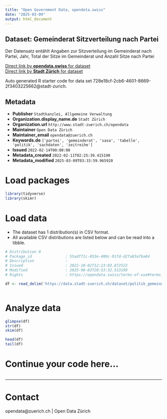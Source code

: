 ```yaml
---
title: "Open Government Data, opendata.swiss"
date: "2025-03-09"
output: html_document
---
```


## Dataset: Gemeinderat Sitzverteilung nach Partei

Der Datensatz entählt Angaben zur Sitzverteilung im Gemeinderat nach Partei, Jahr, Total der Sitze im Gemeinderat und Anzahl Sitze nach Partei

[Direct link by **opendata.swiss** for dataset](https://opendata.swiss/de/dataset/gemeinderat-sitzverteilung-nach-partei-seit-1895)<br>
[Direct link by **Stadt Zürich** for dataset](https://data.stadt-zuerich.ch/dataset/politik_gemeinderat_sitzverteilung_seit1895_od700b)

Auto generated R starter code for data set 728e18cf-2cb6-4601-8669-2f3403225662@stadt-zurich.

## Metadata

- **Publisher** `Stadtkanzlei, Allgemeine Verwaltung`
- **Organization.display_name.de** `Stadt Zürich`
- **Organization.url** `http://www.stadt-zuerich.ch/opendata`
- **Maintainer** `Open Data Zürich`
- **Maintainer_email** `opendata@zuerich.ch`
- **Keywords.de** `['partei', 'gemeinderat', 'sasa', 'tabelle', 'politik', 'sachdaten', 'zeitreihe']`
- **Issued** `2022-02-14T00:00:00`
- **Metadata_created** `2022-02-11T02:25:39.415190`
- **Metadata_modified** `2025-03-09T03:33:59.965920`


# Load packages

```r

library(tidyverse)
library(skimr)

```

# Load data

-   The dataset has 1 distribution(s) in CSV format.
-   All available CSV distributions are listed below and can be read into a tibble.

```r

# Distribution 0
# Package_id               : 55adff1c-053e-480c-91fd-d2fa83af6a84
# Description              : 
# Issued                   : 2022-10-02T12:23:03.872522
# Modified                 : 2025-08-03T20:53:32.513199
# Rights                   : https://opendata.swiss/terms-of-use#terms_open

df <- read_delim('https://data.stadt-zuerich.ch/dataset/politik_gemeinderat_sitzverteilung_seit1895_od700b/download/POL700OD700B.csv')



```

# Analyze data

```r

glimpse(df)
str(df)
skim(df)

head(df)
tail(df)

```

# Continue your code here...

```r

```

------------------------------------------------------------------------

# Contact

opendata@zuerich.ch | Open Data Zürich
